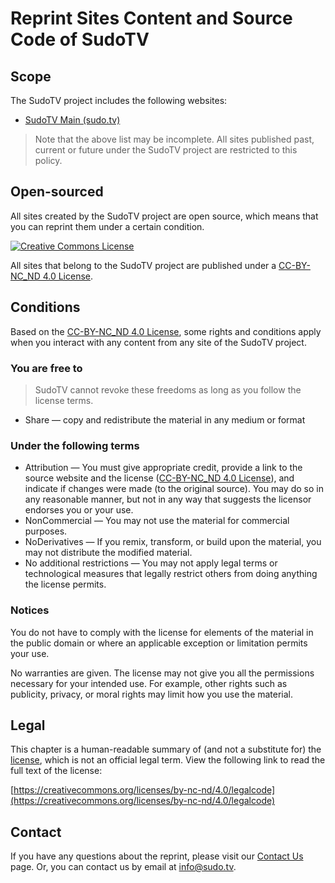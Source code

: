 # Reprint Sites Content and Source Code of SudoTV

## Scope

The SudoTV project includes the following websites:

- [SudoTV Main (sudo.tv)](https://sudo.tv)

> Note that the above list may be incomplete. All sites published past, current or future under the SudoTV project are restricted to this policy.

## Open-sourced

All sites created by the SudoTV project are open source, which means that you can reprint them under a certain condition.

<p>
    <a rel="license" href="http://creativecommons.org/licenses/by-nc-nd/4.0/">
        <img 
            alt="Creative Commons License" 
            style={{borderWidth:0}}
            src="https://i.creativecommons.org/l/by-nc-nd/4.0/88x31.png" 
        />
    </a>
</p>

All sites that belong to the SudoTV project are published under a [CC-BY-NC_ND 4.0 License](http://creativecommons.org/licenses/by-nc-nd/4.0/).

## Conditions

Based on the [CC-BY-NC_ND 4.0 License](http://creativecommons.org/licenses/by-nc-nd/4.0/), some rights and conditions apply when you interact with any content from any site of the SudoTV project.

### You are free to

> SudoTV cannot revoke these freedoms as long as you follow the license terms.

- Share — copy and redistribute the material in any medium or format

### Under the following terms

- Attribution — You must give appropriate credit, provide a link to the source website and the license ([CC-BY-NC_ND 4.0 License](http://creativecommons.org/licenses/by-nc-nd/4.0/)), and indicate if changes were made (to the original source). You may do so in any reasonable manner, but not in any way that suggests the licensor endorses you or your use.
- NonCommercial — You may not use the material for commercial purposes.
- NoDerivatives — If you remix, transform, or build upon the material, you may not distribute the modified material.
- No additional restrictions — You may not apply legal terms or technological measures that legally restrict others from doing anything the license permits.

### Notices

You do not have to comply with the license for elements of the material in the public domain or where an applicable exception or limitation permits your use.

No warranties are given. The license may not give you all the permissions necessary for your intended use. For example, other rights such as publicity, privacy, or moral rights may limit how you use the material.

## Legal

This chapter is a human-readable summary of (and not a substitute for) the [license](https://creativecommons.org/licenses/by-nc-nd/4.0/legalcode), which is not an official legal term. View the following link to read the full text of the license:

[https://creativecommons.org/licenses/by-nc-nd/4.0/legalcode](https://creativecommons.org/licenses/by-nc-nd/4.0/legalcode)

## Contact

If you have any questions about the reprint, please visit our [Contact Us](https://sudo.tv/contact) page. Or, you can contact us by email at [info@sudo.tv](mailto://info@sudo.tv).
